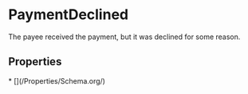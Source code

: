   
# PaymentDeclined

The payee received the payment, but it was declined for some reason.

## Properties

<Grid>
* [](/Properties/Schema.org/)
</Grid>

